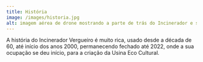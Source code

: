 ```yaml
---
title: História
image: /images/historia.jpg
alt: imagem aérea de drone mostrando a parte de trás do Incinerador e seu entorno, o bairro do Ipiranda, em São Paulo
---
```

A história do Incinerador Vergueiro é muito rica, usado desde a década de 60, até início dos anos 2000, permanecendo fechado até 2022, onde a sua ocupação se deu início, para a criação da Usina Eco Cultural.
